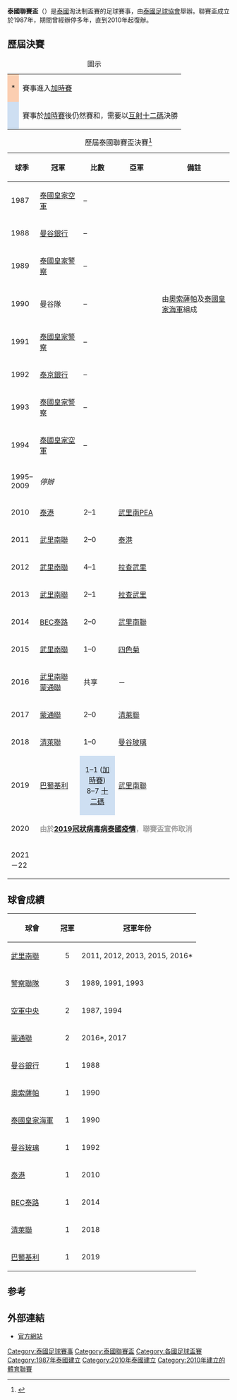 {{Infobox football tournament
| name                 = 泰國聯賽盃
| logo                 = 
| founded              = {{Start date and age|df=yes|1987}}
| organiser            = [[泰國足球協會|泰國足球協會]]
| region               = {{flag|THA}}
| number of teams      = 71 隊
| domestic cup         = 
| confed cup           = 
| current champion     = [[巴蜀基利足球會|巴蜀基利]]（第 1 次）
| most successful team = [[武里南聯足球俱樂部|武里南聯]]（5 次）
| website              = http://www.thaileague.co.th/official/?r=Tournament/FaCup&iSeason=2
}}

'''泰國聯賽盃'''（{{lang-th|ไทยลีกคัพ}}）是[[泰國|泰國]]淘汰制盃賽的足球賽事，由[[泰國足球協會|泰國足球協會]]舉辦。聯賽盃成立於1987年，期間曾經辦停多年，直到2010年起復辦。

== 歷屆決賽 ==
{| class="wikitable"
|+圖示
|-
|align=center style="background-color:#FBCEB1"|*
|賽事進入[[加時賽|加時賽]]
|-
|align=center style="background-color:#cedff2"|{{dagger}}
|賽事於[[加時賽|加時賽]]後仍然賽和，需要以[[互射十二碼|互射十二碼]]決勝
|}

{| class="sortable wikitable" style="text-align: center; width:55%"
|+ 歷屆泰國聯賽盃決賽<ref>{{cite web |title=Thailand - List of Cup Winners |url=http://www.rsssf.com/tablest/thaicuphist.html |publisher=RSSSF |accessdate=2015年12月27日 |archive-date=2013年3月21日 |archive-url=https://web.archive.org/web/20130321075441/http://www.rsssf.com/tablest/thaicuphist.html |dead-url=no }}</ref>
!width=11%| 球季
!width=20%| 冠軍
!width=16%| 比數
!width=20%| 亞軍
!width=33%| 備註
|-
|1987
![[空軍中央足球俱樂部|泰國皇家空軍]]
|–
|
|align=left|
|-
|1988
![[曼谷銀行足球會|曼谷銀行]]
|–
|
|align=left|
|-
|1989
![[警察聯足球會|泰國皇家警察]]
|–
|
|align=left|
|-
|1990
!曼谷隊
|–
|
|align=left|由[[奧索薩帕足球會|奧索薩帕]]及[[泰國皇家海軍足球會|泰國皇家海軍]]組成
|-
|1991
![[警察聯足球會|泰國皇家警察]]
|–
|
|align=left|
|-
|1992
![[曼谷玻璃足球俱樂部|泰京銀行]]
|–
|
|align=left|
|-
|1993
![[警察聯足球會|泰國皇家警察]]
|–
|
|align=left|
|-
|1994
![[空軍中央足球俱樂部|泰國皇家空軍]]
|–
|
|align=left|
|-
|1995–2009
!colspan=4|''停辦''
|-
|2010
![[泰港足球會|泰港]]
|2–1
|[[武里南聯足球俱樂部|武里南PEA]]
|align=left|
|-
|2011
![[武里南聯足球俱樂部|武里南聯]]
|2–0
|[[泰港足球會|泰港]]
|align=left|
|-
|2012
![[武里南聯足球俱樂部|武里南聯]]
|4–1
|[[拉查武里足球會|拉查武里]]
|align=left|
|-
|2013
![[武里南聯足球俱樂部|武里南聯]]
|2–1
|[[拉查武里足球會|拉查武里]]
|align=left|
|-
|2014
![[BEC特羅薩薩納足球俱樂部|BEC泰路]]
|2–0
|[[武里南聯足球俱樂部|武里南聯]]
|align=left|
|-
|2015
![[武里南聯足球俱樂部|武里南聯]]
|1–0
|[[四色菊足球會|四色菊]]
|align=left|
|-
|2016
![[武里南聯足球俱樂部|武里南聯]]<br> [[蒙通聯足球俱樂部|蒙通聯]]
|共享
|－
|align=left|
|-
|2017
![[蒙通聯足球俱樂部|蒙通聯]]
|2–0
|[[清萊聯足球會|清萊聯]]
|align=left|
|-
|2018
! [[清萊聯足球會|清萊聯]]
|1–0
| [[BG巴吞聯足球會|曼谷玻璃]]
|-
|2019
![[巴蜀基利足球會|巴蜀基利]]
|align=center style="background-color:#cedff2"| 1–1 ([[加時賽|加時賽]]) <br>8–7 [[十二碼|十二碼]]
|[[武里南聯足球俱樂部|武里南聯]]
|-
|2020
|colspan="4"|<span style="color:#A0A0A0;">'''由於[[2019冠狀病毒病泰國疫情|2019冠狀病毒病泰國疫情]]，聯賽盃宣佈取消'''</span>
|-
|2021－22
| 
|
| 
|
|}

== 球會成績 ==
{| class="wikitable" border="1"
|-
!球會
!冠軍
! class="unsortable"|冠軍年份
|-
| [[武里南聯足球俱樂部|武里南聯]]
|align=center| 5
| 2011, 2012, 2013, 2015, 2016*
|-
| [[警察聯足球會|警察聯隊]]{{small|（泰國皇家警察）}}
|align=center| 3
| 1989, 1991, 1993
|-
| [[空軍中央足球俱樂部|空軍中央]]{{small|（泰國皇家空軍）}}
|align=center| 2
| 1987, 1994
|-
| [[蒙通聯足球俱樂部|蒙通聯]]
|align=center| 2
| 2016*, 2017
|-
| [[曼谷銀行足球會|曼谷銀行]]
|align=center| 1
| 1988
|-
| [[奧索薩帕足球會|奧索薩帕]]
|align=center| 1
| 1990
|-
| [[泰國皇家海軍足球會|泰國皇家海軍]]
|align=center| 1
| 1990
|-
| [[曼谷玻璃足球俱樂部|曼谷玻璃]]{{small|（泰京銀行）}}
|align=center| 1
| 1992
|-
| [[泰港足球會|泰港]]
|align=center| 1
| 2010
|-
| [[BEC特羅薩薩納足球俱樂部|BEC泰路]]
|align=center| 1
| 2014
|-
| [[清萊聯足球會|清萊聯]]
|align=center| 1
| 2018

|-
| [[巴蜀基利足球會|巴蜀基利]]
|align=center| 1
| 2019
|}

== 参考 ==
{{reflist}}

== 外部連結 ==
*[https://web.archive.org/web/20150831021830/http://www.toyotaleaguecup.com/hall_of_fame_3.php 官方網站] 

[[Category:泰國足球賽事|Category:泰國足球賽事]]
[[Category:泰國聯賽盃|Category:泰國聯賽盃]]
[[Category:各國足球盃賽|Category:各國足球盃賽]]
[[Category:1987年泰國建立|Category:1987年泰國建立]]
[[Category:2010年泰國建立|Category:2010年泰國建立]]
[[Category:2010年建立的體育聯賽|Category:2010年建立的體育聯賽]]